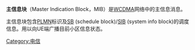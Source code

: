 {{unreferenced|time=2010-12-15T13:36:24+00:00}}
'''主信息块'''（Master  Indication Block，MIB）是[[WCDMA|WCDMA]]网络中的主信息消息。

主信息块包含[[PLMN|PLMN]]标识及[[SB|SB]] (schedule block)/[[SIB|SIB]] (system info block)的调度信息。用以向UE端广播目前小区信息状态。

{{com-stub}}
[[Category:电信|Category:电信]]